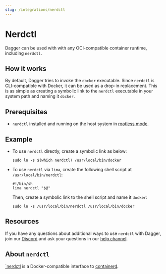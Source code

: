 ```yaml
---
slug: /integrations/nerdctl
---
```


# Nerdctl

Dagger can be used with with any OCI-compatible container runtime, including `nerdctl`.

## How it works

By default, Dagger tries to invoke the `docker` executable. Since `nerdctl` is CLI-compatible with Docker, it can be used as a drop-in replacement. This is as simple as creating a symbolic link to the `nerdctl` executable in your system path and naming it `docker`.

## Prerequisites

- `nerdctl` installed and running on the host system in [rootless mode](https://github.com/containerd/nerdctl/blob/main/docs/rootless.md).

## Example

- To use `nerdctl` directly, create a symbolic link as below:

    ```shell
    sudo ln -s $(which nerdctl) /usr/local/bin/docker
    ```

- To use `nerdctl` via `lima`, create the following shell script at `/usr/local/bin/nerdctl`:

    ```shell
    #!/bin/sh
    lima nerdctl "$@"
    ```

    Then, create a symbolic link to the shell script and name it `docker`:

    ```shell
    sudo ln -s /usr/local/bin/nerdctl /usr/local/bin/docker
    ```

## Resources

If you have any questions about additional ways to use `nerdctl` with Dagger, join our [Discord](https://discord.gg/dagger-io) and ask your questions in our [help channel](https://discord.com/channels/707636530424053791/1030538312508776540).

## About `nerdctl`

[`nerdctl](https://github.com/containerd/nerdctl) is a Docker-compatible interface to [containerd](https://containerd.io/).
